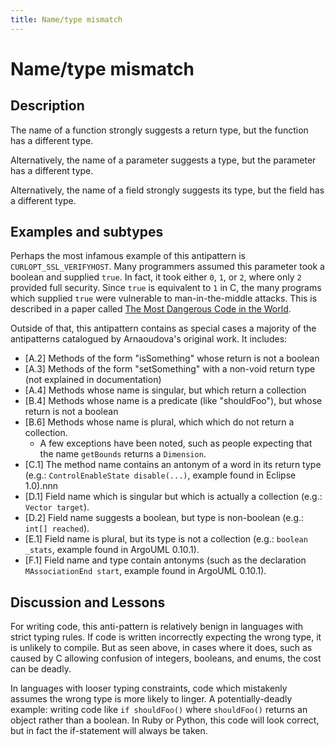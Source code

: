 ```yaml
---
title: Name/type mismatch
---
```


# Name/type mismatch

## Description

The name of a function strongly suggests a return type, but the function has a different type.

Alternatively, the name of a parameter suggests a type, but the parameter has a different type.

Alternatively, the name of a field strongly suggests its type, but the field has a different type.

## Examples and subtypes

Perhaps the most infamous example of this antipattern is `CURLOPT_SSL_VERIFYHOST`. Many programmers assumed this parameter took a boolean and supplied `true`. In fact, it took either `0`, `1`, or `2`, where only `2` provided full security. Since `true` is equivalent to `1` in C, the many programs which supplied `true` were vulnerable to man-in-the-middle attacks. This is described in a paper called [The Most Dangerous Code in the World](https://www.cs.utexas.edu/~shmat/shmat_ccs12.pdf).

Outside of that, this antipattern contains as special cases a majority of the antipatterns catalogued by Arnaoudova's original work. It includes:

- [A.2] Methods of the form "isSomething" whose return is not a boolean
- [A.3] Methods of the form "setSomething" with a non-void return type (not explained in documentation)
- [A.4] Methods whose name is singular, but which return a collection
- [B.4] Methods whose name is a predicate (like "shouldFoo"), but whose return is not a boolean
- [B.6] Methods whose name is plural, which which do not return a collection.
  - A few exceptions have been noted, such as people expecting that the name `getBounds` returns a `Dimension`.
- [C.1] The method name contains an antonym of a word in its return type (e.g.: `ControlEnableState disable(...)`, example found in Eclipse 1.0).nnn
- [D.1] Field name which is singular but which is actually a collection (e.g.: `Vector target`).
- [D.2] Field name suggests a boolean, but type is non-boolean (e.g.: `int[] reached`).
- [E.1] Field name is plural, but its type is not a collection (e.g.: `boolean _stats`, example found in ArgoUML 0.10.1).
- [F.1] Field name and type contain antonyms (such as the declaration `MAssociationEnd start`, example found in ArgoUML 0.10.1).

## Discussion and Lessons

For writing code, this anti-pattern is relatively benign in languages with strict typing rules. If code is written incorrectly expecting the wrong type, it is unlikely to compile. But as seen above, in cases where it does, such as caused by C allowing confusion of integers, booleans, and enums, the cost can be deadly.

In languages with looser typing constraints, code which mistakenly assumes the wrong type is more likely to linger. A potentially-deadly example: writing code like `if shouldFoo()` where `shouldFoo()` returns an object rather than a boolean. In Ruby or Python, this code will look correct, but in fact the if-statement will always be taken.
